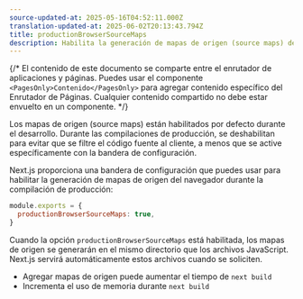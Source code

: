 ```yaml
---
source-updated-at: 2025-05-16T04:52:11.000Z
translation-updated-at: 2025-06-02T20:13:43.794Z
title: productionBrowserSourceMaps
description: Habilita la generación de mapas de origen (source maps) del navegador durante la compilación de producción.
---
```


{/* El contenido de este documento se comparte entre el enrutador de aplicaciones y páginas. Puedes usar el componente `<PagesOnly>Contenido</PagesOnly>` para agregar contenido específico del Enrutador de Páginas. Cualquier contenido compartido no debe estar envuelto en un componente. */}

Los mapas de origen (source maps) están habilitados por defecto durante el desarrollo. Durante las compilaciones de producción, se deshabilitan para evitar que se filtre el código fuente al cliente, a menos que se active específicamente con la bandera de configuración.

Next.js proporciona una bandera de configuración que puedes usar para habilitar la generación de mapas de origen del navegador durante la compilación de producción:

```js filename="next.config.js"
module.exports = {
  productionBrowserSourceMaps: true,
}
```

Cuando la opción `productionBrowserSourceMaps` está habilitada, los mapas de origen se generarán en el mismo directorio que los archivos JavaScript. Next.js servirá automáticamente estos archivos cuando se soliciten.

- Agregar mapas de origen puede aumentar el tiempo de `next build`
- Incrementa el uso de memoria durante `next build`
